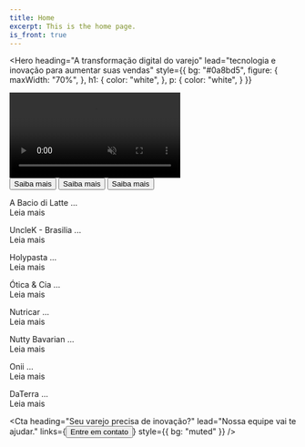 ```yaml
---
title: Home
excerpt: This is the home page.
is_front: true
---
```


<Hero
  heading="A transformação digital do varejo"
  lead="tecnologia e inovação para aumentar suas vendas"
  style={{
    bg: "#0a8bd5",
    figure: {
      maxWidth: "70%",
    },
    h1: {
      color: "white",
    },
    p: {
      color: "white",
    }
  }}
>


<Div style={{
    mt: [4, 6, 7],
    mb: [-9, -11, -12],
    borderRadius: [3],
    boxShadow: "xxl",
    overflow: "hidden",
    width: ["100%", "80%"]
  }}>
  <video controls autoplay muted loop playsinline style={{
    display: "block",
    width: "100%",
  }}>
    <source src={StoqVideo} type="video/mp4" />
  </video>
</Div>

</Hero>

<Section
  heading="Solução na medida do seu negócio"
  style={{
    mt: [10, 11, 12],
    pt: [0, 0, 0],
    pb: [0, 0, 0],
  }}
>
<Grid columns={[1, 1, 3]} gap={[4, 4, 6, 6, 8]} sx={{
  mt: [4, 4, 6],
}}>
    <Card
      heading="Descomplicado"
      subHeading="para você não perder tempo."
      imageUrl="placeholder.jpg"
      type="icon"
    >
    <Button url="/retail-painless">Saiba mais</Button>
    </Card>
    <Card
      heading="Integrado"
      subHeading="para você continuar crescendo."
      imageUrl="placeholder.jpg"
      type="icon"
    >
    <Button url="/retail-integrated/">Saiba mais</Button>
    </Card>
    <Card
      heading="Inovador"
      subHeading="para você vender mais."
      imageUrl="placeholder.jpg"
      type="icon"
    >
    <Button url="/retail-innovative/">Saiba mais</Button>
    </Card>
</Grid>
</Section>

<Section
  heading="Conheça quem já se transformou"
>
<Grid columns={[1, 1, 4]} gap={[4, 4, 6, 6, 8]} sx={{
  mt: [4, 4, 6]
}}>
    <Card imageUrl="placeholder.jpg" >
      <p>A Bacio di Latte ...
      <br/><Link to="/case-bacio-di-latte/">Leia mais</Link></p>
    </Card>
    <Card imageUrl="placeholder.jpg">
      <p> UncleK - Brasilia ...
      <br/><Link to="/case-bacio-di-latte/">Leia mais</Link></p>
    </Card>
    <Card imageUrl="placeholder.jpg">
      <p>Holypasta ...
      <br/><Link to="/case-bacio-di-latte/">Leia mais</Link></p>
    </Card>
    <Card imageUrl="placeholder.jpg">
      <p>Ótica & Cia ...
      <br/><Link to="/case-bacio-di-latte/">Leia mais</Link></p>
    </Card>
    <Card imageUrl="placeholder.jpg">
      <p>Nutricar ...
      <br/><Link to="/case-bacio-di-latte/">Leia mais</Link></p>
    </Card>
    <Card imageUrl="placeholder.jpg">
      <p>Nutty Bavarian ...
      <br/><Link to="/case-bacio-di-latte/">Leia mais</Link></p>
    </Card>
    <Card imageUrl="placeholder.jpg">
      <p>Onii ...
      <br/><Link to="/case-bacio-di-latte/">Leia mais</Link></p>
    </Card>
    <Card imageUrl="placeholder.jpg">
      <p>DaTerra ...
      <br/><Link to="/case-bacio-di-latte/">Leia mais</Link></p>
    </Card>
</Grid>
</Section>

<Cta
  heading="Seu varejo precisa de inovação?"
  lead="Nossa equipe vai te ajudar."
  links={<Button url="/contact/">Entre em contato</Button>}
  style={{
    bg: "muted"
  }}
/>

